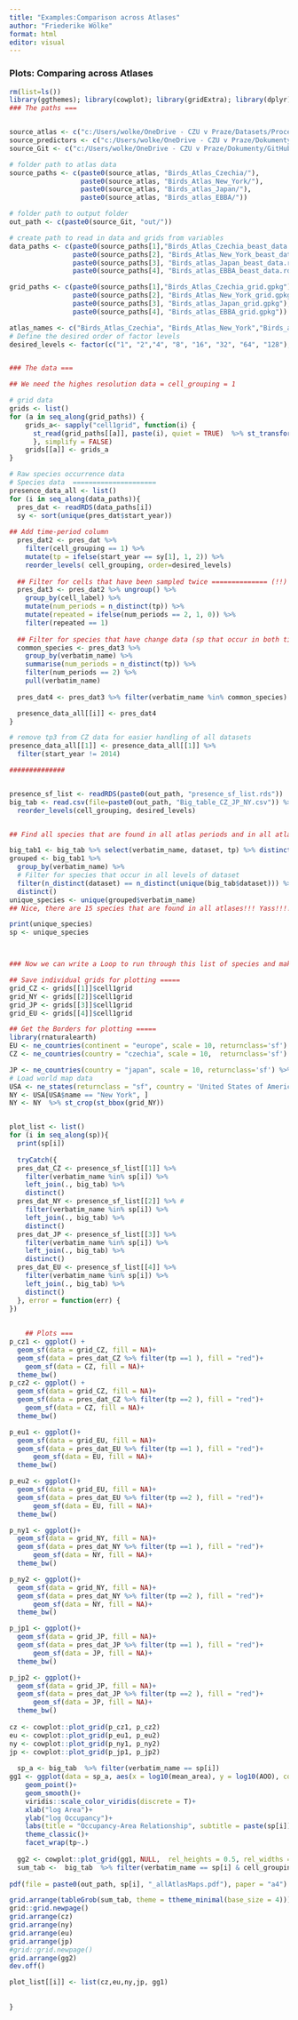 ```yaml
---
title: "Examples:Comparison across Atlases"
author: "Friederike Wölke"
format: html
editor: visual
---
```


### Plots: Comparing across Atlases

```r
rm(list=ls())
library(ggthemes); library(cowplot); library(gridExtra); library(dplyr); library(sf)
### The paths ===


source_atlas <- c("c:/Users/wolke/OneDrive - CZU v Praze/Datasets/Processed/Atlases/Replicated/")
source_predictors <- c("c:/Users/wolke/OneDrive - CZU v Praze/Dokumenty/PhD_Projects/StaticPredictors/Data/")
source_Git <- c("c:/Users/wolke/OneDrive - CZU v Praze/Dokumenty/GitHub/BEAST_General_Procedures/Project_Frieda/StaticPredictors/")

# folder path to atlas data
source_paths <- c(paste0(source_atlas, "Birds_Atlas_Czechia/"), 
                  paste0(source_atlas, "Birds_Atlas_New_York/"), 
                  paste0(source_atlas, "Birds_atlas_Japan/"), 
                  paste0(source_atlas, "Birds_atlas_EBBA/"))

# folder path to output folder
out_path <- c(paste0(source_Git, "out/"))

# create path to read in data and grids from variables
data_paths <- c(paste0(source_paths[1],"Birds_Atlas_Czechia_beast_data.rds"), 
                paste0(source_paths[2], "Birds_Atlas_New_York_beast_data.rds"), 
                paste0(source_paths[3], "Birds_atlas_Japan_beast_data.rds"),
                paste0(source_paths[4], "Birds_atlas_EBBA_beast_data.rds"))

grid_paths <- c(paste0(source_paths[1],"Birds_Atlas_Czechia_grid.gpkg"), 
                paste0(source_paths[2], "Birds_Atlas_New_York_grid.gpkg"), 
                paste0(source_paths[3], "Birds_atlas_Japan_grid.gpkg"),
                paste0(source_paths[4], "Birds_atlas_EBBA_grid.gpkg"))

atlas_names <- c("Birds_Atlas_Czechia", "Birds_Atlas_New_York","Birds_atlas_Japan", "Birds_atlas_EBBA")
# Define the desired order of factor levels
desired_levels <- factor(c("1", "2","4", "8", "16", "32", "64", "128"), ordered = T,  levels = c("1", "2","4", "8", "16", "32", "64", "128")) 


### The data ===

## We need the highes resolution data = cell_grouping = 1

# grid data
grids <- list()
for (a in seq_along(grid_paths)) {
    grids_a<- sapply("cell1grid", function(i) {
      st_read(grid_paths[[a]], paste(i), quiet = TRUE)  %>% st_transform(crs = 4326) %>% reorder_levels( cell_grouping, order=desired_levels)
      }, simplify = FALSE)
    grids[[a]] <- grids_a
}

# Raw species occurrence data
# Species data  =====================
presence_data_all <- list()
for (i in seq_along(data_paths)){
  pres_dat <- readRDS(data_paths[i])
  sy <- sort(unique(pres_dat$start_year))
  
## Add time-period column 
  pres_dat2 <- pres_dat %>%     
    filter(cell_grouping == 1) %>%
    mutate(tp = ifelse(start_year == sy[1], 1, 2)) %>% 
    reorder_levels( cell_grouping, order=desired_levels)
  
  ## Filter for cells that have been sampled twice ============== (!!)
  pres_dat3 <- pres_dat2 %>% ungroup() %>% 
    group_by(cell_label) %>%
    mutate(num_periods = n_distinct(tp)) %>%
    mutate(repeated = ifelse(num_periods == 2, 1, 0)) %>%
    filter(repeated == 1)
  
  ## Filter for species that have change data (sp that occur in both time periods)
  common_species <- pres_dat3 %>%
    group_by(verbatim_name) %>%
    summarise(num_periods = n_distinct(tp)) %>%
    filter(num_periods == 2) %>%
    pull(verbatim_name)
  
  pres_dat4 <- pres_dat3 %>% filter(verbatim_name %in% common_species)

  presence_data_all[[i]] <- pres_dat4
}

# remove tp3 from CZ data for easier handling of all datasets
presence_data_all[[1]] <- presence_data_all[[1]] %>% 
  filter(start_year != 2014)

##############


presence_sf_list <- readRDS(paste0(out_path, "presence_sf_list.rds"))
big_tab <- read.csv(file=paste0(out_path, "Big_table_CZ_JP_NY.csv")) %>% 
  reorder_levels(cell_grouping, desired_levels)


## Find all species that are found in all atlas periods and in all atlases !!

big_tab1 <- big_tab %>% select(verbatim_name, dataset, tp) %>% distinct()
grouped <- big_tab1 %>%
  group_by(verbatim_name) %>%
  # Filter for species that occur in all levels of dataset
  filter(n_distinct(dataset) == n_distinct(unique(big_tab$dataset))) %>%
  distinct()
unique_species <- unique(grouped$verbatim_name) 
## Nice, there are 15 species that are found in all atlases!!! Yass!!!!

print(unique_species)
sp <- unique_species



### Now we can write a Loop to run through this list of species and make the plots for all of them :) This will be funnnnnn 

## Save individual grids for plotting =====
grid_CZ <- grids[[1]]$cell1grid
grid_NY <- grids[[2]]$cell1grid
grid_JP <- grids[[3]]$cell1grid
grid_EU <- grids[[4]]$cell1grid

## Get the Borders for plotting =====
library(rnaturalearth) 
EU <- ne_countries(continent = "europe", scale = 10, returnclass='sf') %>% st_crop(st_bbox(grid_EU))
CZ <- ne_countries(country = "czechia", scale = 10,  returnclass='sf') %>% st_crop(st_bbox(grid_CZ))

JP <- ne_countries(country = "japan", scale = 10, returnclass='sf') %>% st_crop(st_bbox(grid_JP))
# Load world map data
USA <- ne_states(returnclass = "sf", country = 'United States of America') 
NY <- USA[USA$name == "New York", ]
NY <- NY  %>% st_crop(st_bbox(grid_NY)) 


plot_list <- list()
for (i in seq_along(sp)){
  print(sp[i])
  
  tryCatch({
  pres_dat_CZ <- presence_sf_list[[1]] %>% 
    filter(verbatim_name %in% sp[i]) %>% 
    left_join(., big_tab) %>% 
    distinct()
  pres_dat_NY <- presence_sf_list[[2]] %>% #
    filter(verbatim_name %in% sp[i]) %>% 
    left_join(., big_tab) %>% 
    distinct()
  pres_dat_JP <- presence_sf_list[[3]] %>% 
    filter(verbatim_name %in% sp[i]) %>% 
    left_join(., big_tab) %>% 
    distinct()
  pres_dat_EU <- presence_sf_list[[4]] %>% 
    filter(verbatim_name %in% sp[i]) %>% 
    left_join(., big_tab) %>% 
    distinct()
  }, error = function(err) {
})
  
  
    ## Plots ===
p_cz1 <- ggplot() + 
  geom_sf(data = grid_CZ, fill = NA)+
  geom_sf(data = pres_dat_CZ %>% filter(tp ==1 ), fill = "red")+
    geom_sf(data = CZ, fill = NA)+
  theme_bw()
p_cz2 <- ggplot() + 
  geom_sf(data = grid_CZ, fill = NA)+
  geom_sf(data = pres_dat_CZ %>% filter(tp ==2 ), fill = "red")+
    geom_sf(data = CZ, fill = NA)+
  theme_bw()

p_eu1 <- ggplot()+
  geom_sf(data = grid_EU, fill = NA)+
  geom_sf(data = pres_dat_EU %>% filter(tp ==1 ), fill = "red")+
      geom_sf(data = EU, fill = NA)+
  theme_bw()

p_eu2 <- ggplot()+
  geom_sf(data = grid_EU, fill = NA)+
  geom_sf(data = pres_dat_EU %>% filter(tp ==2 ), fill = "red")+
      geom_sf(data = EU, fill = NA)+
  theme_bw()

p_ny1 <- ggplot()+
  geom_sf(data = grid_NY, fill = NA)+
  geom_sf(data = pres_dat_NY %>% filter(tp ==1 ), fill = "red")+
      geom_sf(data = NY, fill = NA)+
  theme_bw()

p_ny2 <- ggplot()+
  geom_sf(data = grid_NY, fill = NA)+
  geom_sf(data = pres_dat_NY %>% filter(tp ==2 ), fill = "red")+
      geom_sf(data = NY, fill = NA)+
  theme_bw()

p_jp1 <- ggplot()+
  geom_sf(data = grid_JP, fill = NA)+
  geom_sf(data = pres_dat_JP %>% filter(tp ==1 ), fill = "red")+
      geom_sf(data = JP, fill = NA)+
  theme_bw()

p_jp2 <- ggplot()+
  geom_sf(data = grid_JP, fill = NA)+
  geom_sf(data = pres_dat_JP %>% filter(tp ==2 ), fill = "red")+
      geom_sf(data = JP, fill = NA)+
  theme_bw()
  
cz <- cowplot::plot_grid(p_cz1, p_cz2)
eu <- cowplot::plot_grid(p_eu1, p_eu2)
ny <- cowplot::plot_grid(p_ny1, p_ny2)
jp <- cowplot::plot_grid(p_jp1, p_jp2)
  
  sp_a <- big_tab  %>% filter(verbatim_name == sp[i]) 
gg1 <- ggplot(data = sp_a, aes(x = log10(mean_area), y = log10(AOO), col = dataset))+
    geom_point()+
    geom_smooth()+
    viridis::scale_color_viridis(discrete = T)+
    xlab("log Area")+
    ylab("log Occupancy")+
    labs(title = "Occupancy-Area Relationship", subtitle = paste(sp[i]))+
    theme_classic()+
    facet_wrap(tp~.)
  
  gg2 <- cowplot::plot_grid(gg1, NULL,  rel_heights = 0.5, rel_widths = 1, nrow=2)
  sum_tab <-  big_tab  %>% filter(verbatim_name == sp[i] & cell_grouping == 1) %>% select(verbatim_name, dataset, tp, AOO, relative_occupancy_area, D_AOO_s, log_R2_1, Telfer_1_2) %>% distinct()
  
pdf(file = paste0(out_path, sp[i], "_allAtlasMaps.pdf"), paper = "a4")

grid.arrange(tableGrob(sum_tab, theme = ttheme_minimal(base_size = 4)))
grid::grid.newpage() 
grid.arrange(cz)
grid.arrange(ny)
grid.arrange(eu)
grid.arrange(jp)
#grid::grid.newpage() 
grid.arrange(gg2)
dev.off()

plot_list[[i]] <- list(cz,eu,ny,jp, gg1)  
  
  
}
  
  
```